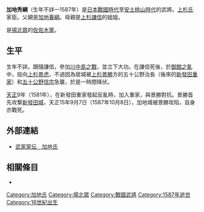 {{日本武士
|名稱= 加地 秀綱
|圖片名稱= 
|圖片大小= 
|圖片說明= 
|時代= [[日本戰國時代|日本戰國時代]]—[[安土桃山時代|安土桃山時代]]
|出生日期= 不詳
|出生地點= 
|逝世日期= [[天正_(日本)|天正]]15年9月7日（1587年10月8日）
|逝世地點= 
|假名= 
|羅馬字= 
|幼名= 
|改名= 
|别名= 
|諡号= 
|神号= 
|戒名= 
|洗禮名= 
|墓所= 
|朝廷官位= 
|幕府職位= 
|主君= [[上杉謙信|上杉謙信]]→[[上杉景虎|景虎]]→[[上杉景勝|景勝]]
|藩= 
|氏族= [[佐佐木氏|佐佐木氏]]流{{tsl|ja|加地氏}}
|父母= 父：[[加地春綱|加地春綱]]<BR>母：[[上杉謙信|上杉謙信]]的姐姐
|養父= 
|養母= 
|兄弟= 
|姐妹= 
|正室= 不詳
|側室= 
|嗣子= '''[[加地景綱|景綱]]'''
|嗣女= 
|養子= 
|養女= 
}}
{{japanese|japanese=加地 秀綱|kana=かじ ひでつな|romaji=Kaji Hidetsuna}}
'''加地秀綱'''（生年不詳—1587年）是[[日本戰國時代|日本戰國時代]]至[[安土桃山時代|安土桃山時代]]的武將。[[上杉氏|上杉氏]]家臣。父親是[[加地春綱|加地春綱]]。母親是[[上杉謙信|上杉謙信]]的姐姐。

{{tsl|ja|加地氏}}是[[揚北眾|揚北眾]]的[[佐佐木氏|佐佐木黨]]。

== 生平 ==
生年不詳。跟隨謙信，參加[[川中島之戰|川中島之戰]]，並立下大功。在謙信死後，於[[御館之亂|御館之亂]]中，投向[[上杉景虎|上杉景虎]]。不過因為居城{{tsl|ja|加地城}}被[[上杉景勝|上杉景勝]]方的五十公野治長（後來的[[新發田重家|新發田重家]]）和[[五十公野信宗|五十公野信宗]]急襲，於是一時間降伏。

[[天正_(日本)|天正]]9年（1581年），在新發田重家發起反亂時，加入重家，與景勝對抗。景勝首先攻撃[[新發田城|新發田城]]，天正15年9月7日（1587年10月8日），加地城被景勝攻陷，自身亦戰死。

== 外部連結 ==
*[http://www2.harimaya.com/sengoku/html/eti_kazi.html 武家家伝＿加地氏]{{Wayback|url=http://www2.harimaya.com/sengoku/html/eti_kazi.html |date=20160711081600 }}

== 相關條目 ==
*{{tsl|ja|加地氏}}

[[Category:加地氏|Category:加地氏]]
[[Category:揚北眾|Category:揚北眾]]
[[Category:戰國武將|Category:戰國武將]]
[[Category:1587年逝世|Category:1587年逝世]]
[[Category:16世紀出生|Category:16世紀出生]]